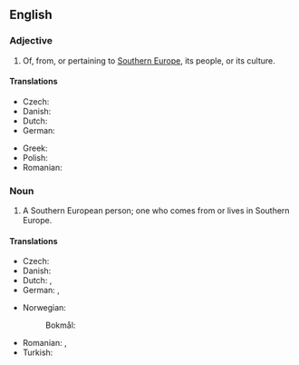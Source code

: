 ==English==

===Adjective===
{{en-adj|head=[[southern|Southern]] [[European]]|-}}

# Of, from, or pertaining to [[Southern Europe]], its people, or its culture.

====Translations====
{{trans-top|Southern European}}
* Czech: {{t+|cs|jihoevropský}}
* Danish: {{t|da|sydeuropæer}}
* Dutch: {{t+|nl|Zuid-Europees}}
* German: {{t+|de|südeuropäisch}}
{{trans-mid}}
* Greek: {{t+|el|νοτιοευρωπαϊκός|m}}
* Polish: {{t+|pl|południowoeuropejski|m}}
* Romanian: {{t|ro|sud-european}}
{{trans-bottom}}

===Noun===
{{en-noun|head=[[southern|Southern]] [[European]]}}

# A Southern European person; one who comes from or lives in Southern Europe.

====Translations====
{{trans-top|Southern European person}}
* Czech: {{t|cs|Jihoevropan|m}}
* Danish: {{t|da|sydeuropæer|c}}
* Dutch: {{t+|nl|Zuid-Europeaan|m}}, {{t+|nl|Zuid-Europese|f}}
* German: {{t+|de|Südeuropäer|m}}, {{t+|de|Südeuropäerin|f}}
{{trans-mid}}
* Norwegian:
*: Bokmål: {{t|nb|søreuropeer|m}}
* Romanian: {{t|ro|sud-european|m}}, {{t|ro|sud-europeană|f}}
* Turkish: {{t|tr|Güney Avrupalı}}
{{trans-bottom}}